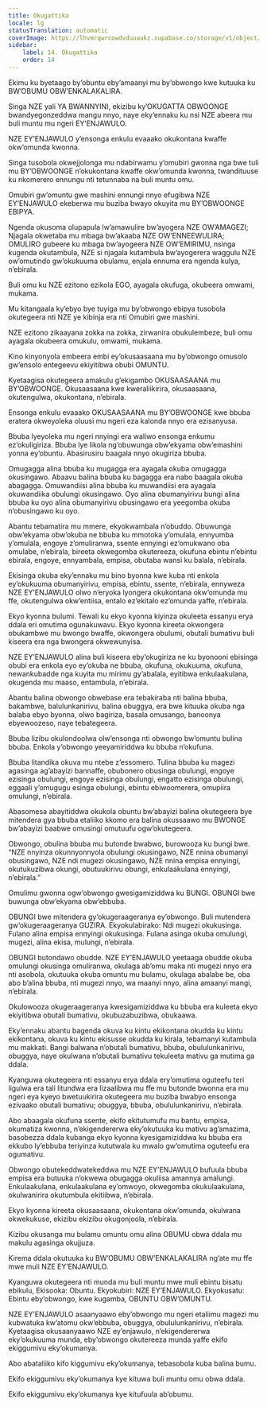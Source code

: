 ```yaml
---
title: Okugattika
locale: lg
statusTranslation: automatic
coverImage: https://lhvmrqwrcowdvduuaukz.supabase.co/storage/v1/object/public/strapi-uploads/small_cover-educacion-fundamental.webp-2d51a7828a2b1309555be27f7e2a61a0.webp
sidebar:
    label: 14. Okugattika
    order: 14
---
```

Ekimu ku byetaago by’obuntu eby’amaanyi mu by’obwongo kwe kutuuka ku BW’OBUMU OBW’ENKALAKALIRA.

Singa NZE yali YA BWANNYINI, ekizibu ky’OKUGATTA OBWOONGE bwandyegonzeddwa mangu nnyo, naye eky’ennaku ku nsi NZE abeera mu buli muntu mu ngeri EY’ENJAWULO.

NZE EY’ENJAWULO y’ensonga enkulu evaaako okukontana kwaffe okw’omunda kwonna.

Singa tusobola okwejjolonga mu ndabirwamu y’omubiri gwonna nga bwe tuli mu BY’OBWOONGE n’okukontana kwaffe okw’omunda kwonna, twandituuse ku nkomerero ennungu nti tetunnaba na buli muntu omu.

Omubiri gw’omuntu gwe mashini ennungi nnyo efugibwa NZE EY’ENJAWULO ekeberwa mu buziba bwayo okuyita mu BY’OBWOONGE EBIPYA.

Ngenda okusoma olupapula lw’amawulire bw’ayogera NZE OW’AMAGEZI; Njagala okwetaba mu mbaga bw’akaaba NZE OW’ENNEEWULIRA; OMULIRO gubeere ku mbaga bw’ayogeera NZE OW’EMIRIMU, nsinga kugenda okutambula, NZE si njagala kutambula bw’ayogerera waggulu NZE ow’omutindo gw’okukuuma obulamu, enjala ennuma era ngenda kulya, n’ebirala.

Buli omu ku NZE ezitono ezikola EGO, ayagala okufuga, okubeera omwami, mukama.

Mu kitangaala ky’ebyo bye tuyiga mu by’obwongo ebipya tusobola okutegeera nti NZE ye kibinja era nti Omubiri gwe mashini.

NZE ezitono zikaayana zokka na zokka, zirwanira obukulembeze, buli omu ayagala okubeera omukulu, omwami, mukama.

Kino kinyonyola embeera embi ey’okusaasaana mu by’obwongo omusolo gw’ensolo entegeevu ekiyitibwa obubi OMUNTU.

Kyetaagisa okutegeera amakulu g’ekigambo OKUSAASAANA mu BY’OBWOONGE. Okusaasaana kwe kweraliikirira, okusaasaana, okutengulwa, okukontana, n’ebirala.

Ensonga enkulu evaaako OKUSAASAANA mu BY’OBWOONGE kwe bbuba eratera okweyoleka oluusi mu ngeri eza kalonda nnyo era ezisanyusa.

Bbuba lyeyoleka mu ngeri nnyingi era waliwo ensonga enkumu ez’okuligiriza. Bbuba lye likola ng’obuwunga obw’ekyama obw’emashini yonna ey’obuntu. Abasirusiru baagala nnyo okugiriza bbuba.

Omugagga alina bbuba ku mugagga era ayagala okuba omugagga okusingawo. Abaavu balina bbuba ku bagagga era nabo baagala okuba abagagga. Omuwandiisi alina bbuba ku muwandiisi era ayagala okuwandiika obulungi okusingawo. Oyo alina obumanyirivu bungi alina bbuba ku oyo alina obumanyirivu obusingawo era yeegomba okuba n’obusingawo ku oyo.

Abantu tebamatira mu mmere, ekyokwambala n’obuddo. Obuwunga obw’ekyama obw’okuba ne bbuba ku mmotoka y’omulala, ennyumba y’omulala, engoye z’omuliranwa, ssente ennyingi ez’omukwano oba omulabe, n’ebirala, bireeta okwegomba okutereeza, okufuna ebintu n’ebintu ebirala, engoye, ennyambala, empisa, obutaba wansi ku balala, n’ebirala.

Ekisinga okuba eky’ennaku mu bino byonna kwe kuba nti enkola ey’okukuuma obumanyirivu, empisa, ebintu, ssente, n’ebirala, ennyweza NZE EY’ENJAWULO olwo n’eryoka lyongera okukontana okw’omunda mu ffe, okutengulwa okw’entiisa, entalo ez’ekitalo ez’omunda yaffe, n’ebirala.

Ekyo kyonna bulumi. Tewali ku ekyo kyonna kiyinza okuleeta essanyu erya ddala eri omutima ogunakuwavu. Ekyo kyonna kireeta okwongera obukambwe mu bwongo bwaffe, okwongera obulumi, obutali bumativu buli kiseera era nga bwongera okwewunyisa.

NZE EY’ENJAWULO alina buli kiseera eby’okugiriza ne ku byonooni ebisinga obubi era enkola eyo ey’okuba ne bbuba, okufuna, okukuuma, okufuna, newankubadde nga kuyita mu mirimu gy’abalala, eyitibwa enkulaakulana, okugenda mu maaso, entambula, n’ebirala.

Abantu balina obwongo obwebase era tebakiraba nti balina bbuba, bakambwe, balulunkanirivu, balina obuggya, era bwe kituuka okuba nga balaba ebyo byonna, olwo bagiriza, basala omusango, banoonya ebyewoozeso, naye tebategeera.

Bbuba lizibu okulondoolwa olw’ensonga nti obwongo bw’omuntu bulina bbuba. Enkola y’obwongo yeeyamiriddwa ku bbuba n’okufuna.

Bbuba litandika okuva mu ntebe z’essomero. Tulina bbuba ku magezi agasinga ag’abayizi bannaffe, obubonero obusinga obulungi, engoye ezisinga obulungi, engoye ezisinga obulungi, engatto ezisinga obulungi, eggaali y’omugugu esinga obulungi, ebintu ebiwoomerera, omupiira omulungi, n’ebirala.

Abasomesa abayitiddwa okukola obuntu bw’abayizi balina okutegeera bye mitendera gya bbuba etaliiko kkomo era balina okussaawo mu BWONGE bw’abayizi baabwe omusingi omutuufu ogw’okutegeera.

Obwongo, obulina bbuba mu butonde bwabwo, burowooza ku bungi bwe. “NZE nnyinza okunnyonnyola obulungi okusingawo, NZE nnina obumanyi obusingawo, NZE ndi mugezi okusingawo, NZE nnina empisa ennyingi, okutukuzibwa okungi, obutuukirivu obungi, enkulaakulana ennyingi, n’ebirala.”

Omulimu gwonna ogw’obwongo gwesigamiziddwa ku BUNGI. OBUNGI bwe buwunga obw’ekyama obw’ebbuba.

OBUNGI bwe mitendera gy’okugeraageranya ey’obwongo. Buli mutendera gw’okugeraageranya GUZIRA. Ekyokulabirako: Ndi mugezi okukusinga. Fulano alina empisa ennyingi okukusinga. Fulana asinga okuba omulungi, mugezi, alina ekisa, mulungi, n’ebirala.

OBUNGI butondawo obudde. NZE EY’ENJAWULO yeetaaga obudde okuba omulungi okusinga omuliranwa, okulaga ab’omu maka nti mugezi nnyo era nti asobola, okutuuka okuba omuntu mu bulamu, okulaga abalabe be, oba abo b’alina bbuba, nti mugezi nnyo, wa maanyi nnyo, alina amaanyi mangi, n’ebirala.

Okulowooza okugeraageranya kwesigamiziddwa ku bbuba era kuleeta ekyo ekiyitibwa obutali bumativu, okubuzabuzibwa, obukaawa.

Eky’ennaku abantu bagenda okuva ku kintu ekikontana okudda ku kintu ekikontana, okuva ku kintu ekisusse okudda ku kirala, tebamanyi kutambula mu makkati. Bangi balwana n’obutali bumativu, bbuba, obululunkanirivu, obuggya, naye okulwana n’obutali bumativu tekuleeta mativu ga mutima ga ddala.

Kyanguwa okutegeera nti essanyu erya ddala ery’omutima oguteefu teri ligulwa era tali litundwa era lizaalibwa mu ffe mu butonde bwonna era mu ngeri eya kyeyo bwetuukirira okutegeera mu buziba bwabyo ensonga ezivaako obutali bumativu; obuggya, bbuba, obululunkanirivu, n’ebirala.

Abo abaagala okufuna ssente, ekifo ekitutumufu mu bantu, empisa, okumatiza kwonna, n’ekigendererwa eky’okutuuka ku mativu ag’amazima, basobezza ddala kubanga ekyo kyonna kyesigamiziddwa ku bbuba era ekkubo ly’ebbuba teriyinza kututwala ku mwalo gw’omutima oguteefu era ogumativu.

Obwongo obutekeddwatekeddwa mu NZE EY’ENJAWULO bufuula bbuba empisa era butuuka n’okwewa obugagga okuliisa amannya amalungi. Enkulaakulana, enkulaakulana ey’omwoyo, okwegomba okukulaakulana, okulwanirira okutumbula ekitiibwa, n’ebirala.

Ekyo kyonna kireeta okusaasaana, okukontana okw’omunda, okulwana okwekukuse, ekizibu ekizibu okugonjoola, n’ebirala.

Kizibu okusanga mu bulamu omuntu omu alina OBUMU obwa ddala mu makulu agasinga okujjuza.

Kirema ddala okutuuka ku BW’OBUMU OBW’ENKALAKALIRA ng’ate mu ffe mwe muli NZE EY’ENJAWULO.

Kyanguwa okutegeera nti munda mu buli muntu mwe muli ebintu bisatu ebikulu, Ekisooka: Obuntu. Ekyokubiri: NZE EY’ENJAWULO. Ekyokusatu: Ebintu eby’obwongo, kwe kugamba, OBUNTU OBW’OMUNTU.

NZE EY’ENJAWULO asaanyaawo eby’obwongo mu ngeri etaliimu magezi mu kubwatuka kw’atomu okw’ebbuba, obuggya, obululunkanirivu, n’ebirala. Kyetaagisa okusaanyaawo NZE ey’enjawulo, n’ekigendererwa eky’okukuuma munda, eby’obwongo okutereeza munda yaffe ekifo ekiggumivu eky’okumanya.

Abo abataliiko kifo kiggumivu eky’okumanya, tebasobola kuba balina bumu.

Ekifo ekiggumivu eky’okumanya kye kituwa buli muntu omu obwa ddala.

Ekifo ekiggumivu eky’okumanya kye kitufuula ab’obumu.
